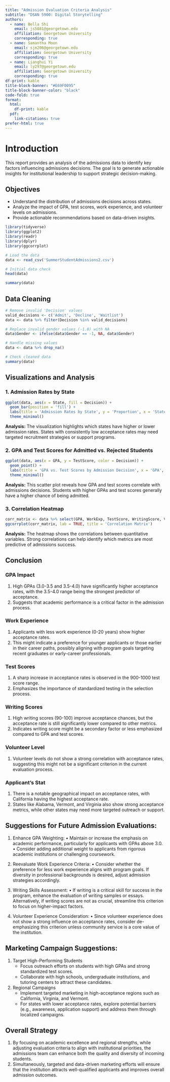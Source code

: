 ```yaml
---
title: "Admission Evaluation Criteria Analysis"
subtitle: "DSAN 5900: Digital Storytelling"
authors:
  - name: Bella Shi
    email: js5081@georgetown.edu
    affiliation: Georgetown University
    corresponding: true  
  - name: Samantha Moon
    email: sjm206@georgetown.edu 
    affiliation: Georgetown University
    corresponding: true
  - name: Lianghui Yi
    email: ly297@georgetown.edu
    affiliation: Georgetown University
    corresponding: true    
df-print: kable
title-block-banner: "#E69F0095"
title-block-banner-color: "black"
code-fold: true
format:
  html:
    df-print: kable
  pdf:
    link-citations: true 
prefer-html: true
---
```


# Introduction
This report provides an analysis of the admissions data to identify key factors influencing admissions decisions. The goal is to generate actionable insights for institutional leadership to support strategic decision-making.


## Objectives
- Understand the distribution of admissions decisions across states.
- Analyze the impact of GPA, test scores, work experience, and volunteer levels on admissions.
- Provide actionable recommendations based on data-driven insights.

```r
library(tidyverse)
library(ggplot2)
library(readr)
library(dplyr)
library(ggcorrplot)

# Load the data
data <- read_csv('SummerStudentAdmissions2.csv')

```

```r
# Initial data check
head(data)
```


```r
summary(data)
```

## Data Cleaning
```r
# Remove invalid 'Decision' values
valid_decisions <- c('Admit', 'Decline', 'Waitlist')
data <- data %>% filter(Decision %in% valid_decisions)

# Replace invalid gender values (-1.0) with NA
data$Gender <- ifelse(data$Gender == -1, NA, data$Gender)

# Handle missing values
data <- data %>% drop_na()

# Check cleaned data
summary(data)
```

## Visualizations and Analysis


### 1. Admission Rates by State

```r
ggplot(data, aes(x = State, fill = Decision)) +
  geom_bar(position = 'fill') +
  labs(title = 'Admission Rates by State', y = 'Proportion', x = 'State') +
  theme_minimal()
```
**Analysis:** The visualization highlights which states have higher or lower admission rates. States with consistently low acceptance rates may need targeted recruitment strategies or support programs.



### 2. GPA and Test Scores for Admitted vs. Rejected Students

```r
ggplot(data, aes(x = GPA, y = TestScore, color = Decision)) +
  geom_point() +
  labs(title = 'GPA vs. Test Scores by Admission Decision', x = 'GPA', y = 'Test Score') +
  theme_minimal()
```
**Analysis:** This scatter plot reveals how GPA and test scores correlate with admissions decisions. Students with higher GPAs and test scores generally have a higher chance of being admitted.



### 3. Correlation Heatmap

```r
corr_matrix <- data %>% select(GPA, WorkExp, TestScore, WritingScore, VolunteerLevel) %>% cor()
ggcorrplot(corr_matrix, lab = TRUE, title = 'Correlation Matrix')
```
**Analysis:** The heatmap shows the correlations between quantitative variables. Strong correlations can help identify which metrics are most predictive of admissions success.


## Conclusion

### GPA Impact

1. High GPAs (3.0-3.5 and 3.5-4.0) have significantly higher acceptance rates, with the 3.5-4.0 range being the strongest predictor of acceptance.
2. Suggests that academic performance is a critical factor in the admission process.

### Work Experience

1. Applicants with less work experience (0-20 years) show higher acceptance rates.
2. This might indicate a preference for younger applicants or those earlier in their career paths, possibly aligning with program goals targeting recent graduates or early-career professionals.

### Test Scores

1. A sharp increase in acceptance rates is observed in the 900-1000 test score range.
2. Emphasizes the importance of standardized testing in the selection process.

### Writing Scores

1. High writing scores (90-100) improve acceptance chances, but the acceptance rate is still significantly lower compared to other metrics.
2. Indicates writing score might be a secondary factor or less emphasized compared to GPA and test scores.
	
### Volunteer Level

1. Volunteer levels do not show a strong correlation with acceptance rates, suggesting this might not be a significant criterion in the current evaluation process.
	
### Applicant’s Stat

1. There is a notable geographical impact on acceptance rates, with California having the highest acceptance rate.
2. States like Alabama, Vermont, and Virginia also show strong acceptance metrics, while other states may need more targeted outreach or support.

## Suggestions for Future Admission Evaluations:
	
1.	Enhance GPA Weighting:
	•	Maintain or increase the emphasis on academic performance, particularly for applicants with GPAs above 3.0.
	•	Consider adding additional weight to applicants from rigorous academic institutions or challenging coursework.

2.	Reevaluate Work Experience Criteria:
	•	Consider whether the preference for less work experience aligns with program goals. If diversity in professional backgrounds is desired, adjust admission strategies accordingly.

3.	Writing Skills Assessment:
	•	If writing is a critical skill for success in the program, enhance the evaluation of writing samples or essays. Alternatively, if writing scores are not as crucial, streamline this criterion to focus on higher-impact factors.

4.	Volunteer Experience Consideration:
	•	Since volunteer experience does not show a strong influence on acceptance rates, consider de-emphasizing this criterion unless community service is a core value of the institution.

## Marketing Campaign Suggestions:

1.	Target High-Performing Students
	- Focus outreach efforts on students with high GPAs and strong standardized test scores.
	- Collaborate with high schools, undergraduate institutions, and tutoring centers to attract these candidates.

2.	Regional Campaigns
	- Implement targeted marketing in high-acceptance regions such as California, Virginia, and Vermont.
	- For states with lower acceptance rates, explore potential barriers (e.g., awareness, application support) and address them through localized campaigns.

## Overall Strategy

1. By focusing on academic excellence and regional strengths, while adjusting evaluation criteria to align with institutional priorities, the admissions team can enhance both the quality and diversity of incoming students.
2. Simultaneously, targeted and data-driven marketing efforts will ensure that the institution attracts well-qualified applicants and improves overall admission outcomes.
